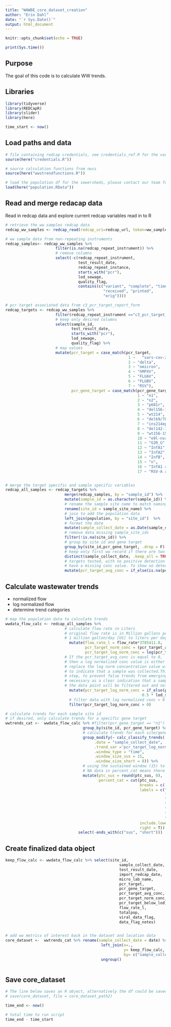 ```yaml
---
title: "WAWBE_core_dataset_creation"
author: "Erin Dahl"
date: "`r Sys.Date()`"
output: html_document
---
```


```r
knitr::opts_chunk$set(echo = TRUE)

print(Sys.time())


```

## Purpose

The goal of this code is to calculate WW trends. 

## Libraries

```r

library(tidyverse)
library(REDCapR)
library(slider)
library(here)

time_start <- now()

```


## Load paths and data

```r

# file containing redcap credentials, see credentials_ref.R for the variables needed
source(here("credentials.R"))

# source calculation functions from nwss
source(here("wwstrendfunctions.R"))

# load the population df for the sewersheds, please contact our team for your file
load(here("population.RData")) 

```

## Read and merge redacap data

Read in redcap data and explore current redcap variables read in to R

```r

# retrieve the ww samples redcap data
redcap_ww_samples <- redcap_read(redcap_uri=redcap_url, token=ww_samples_token)$data

# ww sample data from non-repeating instruments
redcap_samples<- redcap_ww_samples %>% 
                      filter(is.na(redcap_repeat_instrument)) %>%
                      # remove columns
                      select(-c(redcap_repeat_instrument,
                                test_result_date,
                                redcap_repeat_instance,
                                starts_with("pcr"),
                                lod_sewage,
                                quality_flag,
                                contains(c("variant", "complete", "timestamp", 
                                           "received", "printed",
                                           "orig")))) 

# pcr target associated data from c3_pcr_target_report_form
redcap_targets <- redcap_ww_samples %>% 
                      filter(redcap_repeat_instrument =="c3_pcr_target_report_form") %>%
                      # keep only desired columns
                      select(sample_id, 
                             test_result_date,
                             starts_with("pcr"),
                             lod_sewage,
                             quality_flag) %>%
                      # map values
                      mutate(pcr_target = case_match(pcr_target, 
                                                      1 ~	"sars-cov-2",
                                                      2	~ "delta",
                                                      3	~ "omicron",
                                                      4	~ "hMPXV",
                                                      5	~ "FLUAV",
                                                      6	~ "FLUBV",
                                                      7 ~ "RSV"),
                             pcr_gene_target = case_match(pcr_gene_target,
                                                          1	~ "n1",
                                                          2	~ "n2",
                                                          3	~ "p681r",
                                                          4	~ "del156-157",
                                                          5	~ "wt214",
                                                          6	~ "del69/70",
                                                          7	~ "ins214epe",
                                                          8	~ "del142-144",
                                                          9	~ "wt156-157",
                                                          10 ~ "e9l-nvar",
                                                          11 ~ "G2R_G",
                                                          12 ~ "InfA1",
                                                          13 ~ "InfA2",
                                                          14 ~ "InfB",
                                                          15 ~ "n",
                                                          16 ~ "InfA1 and InfA2 combined",
                                                          17 ~ "RSV-A and RSV-B combined"))


# merge the target specific and sample specific variables
redcap_all_samples <- redcap_targets %>% 
                          merge(redcap_samples, by = "sample_id") %>%
                          mutate(sample_id = as.character(sample_id)) %>%
                          # rename the sample site name to match naming in the population df
                          rename(site_id = sample_site_name) %>% 
                          # join to add the population data
                          left_join(population, by = "site_id")  %>% 
                          # format the date
                          mutate(sample_collect_date = as.Date(sample_collect_date)) %>% 
                          # remove data missing sample_site_ids
                          filter(!is.na(site_id)) %>%
                          # group by site id and gene target
                          group_by(site_id,pcr_gene_target, .drop = F) %>% 
                          # keep only first ww record if there are two for a site on the same day
                          distinct(sample_collect_date, .keep_all = TRUE) %>%
                          # targets tested, with no positive detection will
                          # have a missing conc value. To show no detection, change NA to 0
                          mutate(pcr_target_avg_conc = if_else(is.na(pcr_target_avg_conc),0, pcr_target_avg_conc))

```


## Calculate wastewater trends

 - normalized flow
 - log normalized flow
 - determine trend categories

```r

# map the population data to calculate trends
wwdata_flow_calc <- redcap_all_samples %>%  
                          # calculate flow rate in Liters
                          # original flow rate is in Million gallons per day; 
                          # 1 million gallon/day [US] to liters per day = 3785411.8 liters per day updated 2022-09-12
                            mutate(flow_rate_l = flow_rate*3785411.8, 
                                   pcr_target_norm_conc = (pcr_target_avg_conc*flow_rate_l)/totalpop, 
                                   pcr_target_log_norm_conc = log(pcr_target_norm_conc)) %>%  
                          # If the pcr_target_avg_conc is equal to 0, 
                          # then a log normalized conc value is either na or 0
                          # replace the log norm concentration value with 1/2 the lod sewage value
                          # to indicate that a sample was collected.This step must be done after the norm
                          # step, to prevent false trends from emerging. This value change is 
                          # necessary as a clear indication that a sample was collected on that date, otherwise
                          # the data point will be filtered out and not represented in the trend calculation step. 
                            mutate(pcr_target_log_norm_conc = if_else(pcr_target_avg_conc == 0, 
                                                            0.5 * lod_sewage, pcr_target_log_norm_conc)) %>%
                            # filter data with log normalized conc > 0
                            filter(pcr_target_log_norm_conc > 0) 

# calculate trends for each sample site id
# if desired, only calculate trends for a specific gene target
wwtrends_cat <-  wwdata_flow_calc %>% #filter(pcr_gene_target == "n1") %>% 
                                  group_by(site_id, pcr_gene_target) %>% 
                                  # calculate trends for each site/gene target combination
                                  group_modify(~ calc_classify_trends(.data = .,
                                       .date = "sample_collect_date",
                                       .trend_var ='pcr_target_log_norm_conc' ,
                                       .window_type = "time",
                                       .window_size_sus = 15, 
                                       .window_size_short = 8)) %>%
                                  # using the sustained window (15) to categorize trends into 7 categories
                                  # NA data in percent_cat means there is no recent data
                                  mutate(ptc_sus = round(ptc_sus, 0),
                                         percent_cat = cut(ptc_sus, 
                                                           breaks = c(-1000000000, -100, -10, 0, 9, 99, 999, Inf), 
                                                           labels = c("-100%", 
                                                                      "-99% to -10%", 
                                                                      "-9% to 0%", 
                                                                      "1% to 9%", 
                                                                      "10% to 99%", 
                                                                      "100% to 999%", 
                                                                      "1000% or more"),
                                                           include.lowest = T,
                                                           right = T)) %>%
                                select(-ends_with(c("sus", "short")))

```

## Create finalized data object

```r

keep_flow_calc <- wwdata_flow_calc %>% select(site_id, 
                                                  sample_collect_date,
                                                  test_result_date,
                                                  import_redcap_date,
                                                  micro_lab_name,
                                                  pcr_target,
                                                  pcr_gene_target,
                                                  pcr_target_avg_conc,
                                                  pcr_target_norm_conc,
                                                  pcr_target_below_lod,
                                                  flow_rate_l,
                                                  totalpop,
                                                  viral_data_flag,
                                                  data_flag_notes) 


# add ww metrics of interest back in the dataset and location data
core_dataset <-  wwtrends_cat %>% rename(sample_collect_date = date) %>% 
                                          left_join(x=.,
                                                    y= keep_flow_calc,
                                                    by= c("sample_collect_date", "site_id", "pcr_gene_target")) %>%
                                          ungroup() 



```

## Save core_dataset

```r
# The line below saves an R object, alternatively the df could be saved as a csv
# save(core_dataset, file = core_dataset_path2)

time_end <- now()

# total time to run script
time_end - time_start
```
